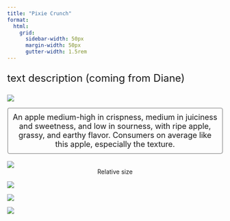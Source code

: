 ```yaml
---
title: "Pixie Crunch"
format:
  html: 
    grid:
      sidebar-width: 50px
      margin-width: 50px
      gutter-width: 1.5rem
---
```


:::{style="font-size: x-large;"}
text description (coming from Diane)
:::

::: grid
::: g-col-4

![](img/transparentapples/PIX-crop.png)

:::{style="font-size: large; border: 2px ridge Gainsboro; padding: 10px; border-radius: 5px;"}
<center>An apple medium-high in crispness, medium in juiciness and sweetness, and low in sourness, with ripe apple, grassy, and earthy flavor. Consumers on average like this apple, especially the texture.</center>
:::

<br>
![](img/PIX-crop.jpg)
<center>Relative size</center>

:::

::: g-col-6

![](img/websitefigs/Apple_Pixie Crunch.svg)



![](img/flavfigs/flavor_plot_Pixie Crunch.svg)
<br>

![](img/likingfigs/Liking_Pixie Crunch.svg)
:::
:::
  